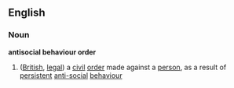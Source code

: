 ==English== {{wikipedia}}
=== Noun ===
'''antisocial behaviour order'''
# ([[British]], [[legal]]) a [[civil]] [[order]] made against a [[person]], as a result of [[persistent]] [[anti-social]] [[behaviour]]